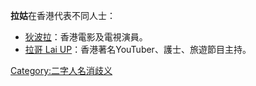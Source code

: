 '''拉姑'''在香港代表不同人士：
*[[狄波拉|狄波拉]]：香港電影及電視演員。
*[[拉哥_Lai_UP|拉哥 Lai UP]]：香港著名YouTuber、護士、旅遊節目主持。

{{disambig}}

[[Category:二字人名消歧义|Category:二字人名消歧义]]
